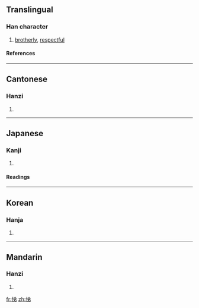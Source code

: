 ==Translingual==
===Han character===
{{Han char|rn=61|rad=心|as=07|sn=10|four=9802<sub>7</sub>|canj=心金弓竹 (PCNH)}}
# [[brotherly]], [[respectful]]
====References====
{{Han ref|kx=0386.430|dkj=10642|dj=0719.120|hdz=42306.160|uh=608C|ud=24716|bh=AEAD|bd=44717}}
----
==Cantonese==
===Hanzi===
{{yue-hanzi|jyut=|y=dai6}}
# {{defn|Cantonese}}
----
==Japanese==
===Kanji===
{{ja-kanji|grade=|rs=心07}}
# {{defn|Japanese}} 
====Readings====
{{ja-readings|on=[[てい]] (tei)|kun=[[すなお]] (sunao), [[やすらか]] (yasuraka), [[ひらく]] (hiraku)}}
----
==Korean==
===Hanja===
{{ko-hanja|hangeul=제|eumhun=|rv=je|mr=che|y=cey}}
# {{defn|Korean}}
----
==Mandarin==
===Hanzi===
{{cmn-hanzi|pin=[[tì]] (ti4)|wg=t'i<sup>4</sup>}}
# {{defn|Mandarin}}

[[fr:悌]]
[[zh:悌]]